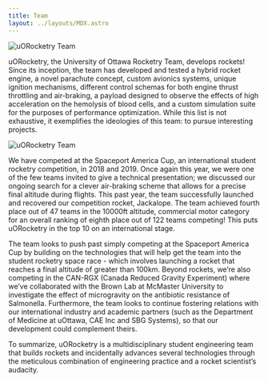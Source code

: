 ```yaml
---
title: Team
layout: ../layouts/MDX.astro
---
```



![uORocketry Team](https://uorocketry.ca/images/IMG_5414.jpg)

uORocketry, the University of Ottawa Rocketry Team, develops rockets! Since its inception, the team has developed and tested a hybrid rocket engine, a novel parachute concept, custom avionics systems, unique ignition mechanisms, different control schemas for both engine thrust throttling and air-braking, a payload designed to observe the effects of high acceleration on the hemolysis of blood cells, and a custom simulation suite for the purposes of performance optimization. While this list is not exhaustive, it exemplifies the ideologies of this team: to pursue interesting projects.

![uORocketry Team](https://uorocketry.ca/images/paul-rocket-73.jpg)

We have competed at the Spaceport America Cup, an international student rocketry competition, in 2018 and 2019. Once again this year, we were one of the few teams invited to give a technical presentation; we discussed our ongoing search for a clever air-braking scheme that allows for a precise final altitude during flights. This past year, the team successfully launched and recovered our competition rocket, Jackalope. The team achieved fourth place out of 47 teams in the 10000ft altitude, commercial motor category for an overall ranking of eighth place out of 122 teams competing! This puts uORocketry in the top 10 on an international stage.

The team looks to push past simply competing at the Spaceport America Cup by building on the technologies that will help get the team into the student rocketry space race - which involves launching a rocket that reaches a final altitude of greater than 100km. Beyond rockets, we’re also competing in the CAN-RGX (Canada Reduced Gravity Experiment) where we’ve collaborated with the Brown Lab at McMaster University to investigate the effect of microgravity on the antibiotic resistance of Salmonella. Furthermore, the team looks to continue fostering relations with our international industry and academic partners (such as the Department of Medicine at uOttawa, CAE Inc and SBG Systems), so that our development could complement theirs.

To summarize, uORocketry is a multidisciplinary student engineering team that builds rockets and incidentally advances several technologies through the meticulous combination of engineering practice and a rocket scientist’s audacity.
